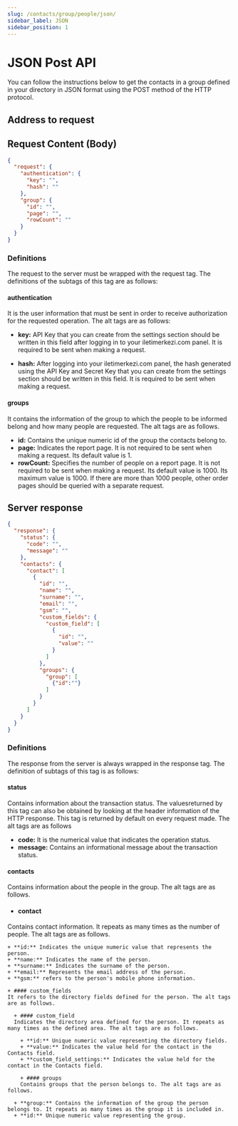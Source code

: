 ```yaml
---
slug: /contacts/group/people/json/
sidebar_label: JSON
sidebar_position: 1
---
```



# JSON Post API
<AccessWarning />
You can follow the instructions below to get the contacts in a group defined in your directory in JSON format using the POST method of the HTTP protocol.

## Address to request

<RequestURL type="POST" url="https://api.iletimerkezi.com/v1/get-group-contacts/json" />

## Request Content (Body)

```json title="Content of the request if you are processing using API Key"
{
  "request": {
    "authentication": {
      "key": "",
      "hash": ""
    },
    "group": {
      "id": "",
      "page": "",
      "rowCount": ""
    }
  }
}
```

### Definitions

The request to the server must be wrapped with the <Badge>request</Badge> tag. The definitions of the subtags of this tag are as follows:

#### authentication
It is the user information that must be sent in order to receive authorization for the requested operation. The alt tags are as follows:

+ **key:** API Key that you can create from the settings section should be written in this field after logging in to your iletimerkezi.com panel. It is required to be sent when making a request.

+ **hash:** After logging into your iletimerkezi.com panel, the hash generated using the API Key and Secret Key that you can create from the settings section should be written in this field. It is required to be sent when making a request.

#### groups
It contains the information of the group to which the people to be informed belong and how many people are requested. The alt tags are as follows.

+ **id:** Contains the unique numeric id of the group the contacts belong to.
+ **page:** Indicates the report page. It is not required to be sent when making a request. Its default value is 1.
+ **rowCount:** Specifies the number of people on a report page. It is not required to be sent when making a request. Its default value is 1000. Its maximum value is 1000. If there are more than 1000 people, other order pages should be queried with a separate request.

## Server response
```json
{
  "response": {
    "status": {
      "code": "",
      "message": ""
    },
    "contacts": {
      "contact": [
        {
          "id": "",
          "name": "",
          "surname": "",
          "email": "",
          "gsm": "",
          "custom_fields": {
            "custom_field": [
              {
                "id": "",
                "value": ""
              }
            ]
          },
          "groups": {
            "group": [
              {"id":""}
            ]
          }
        }
      ]
    }
  }
}
```

### Definitions

The response from the server is always wrapped in the <Badge>response</Badge> tag. The definition of subtags of this tag is as follows:

#### status
Contains information about the transaction status. The values ​​returned by this tag can also be obtained by looking at the header information of the HTTP response. This tag is returned by default on every request made. The alt tags are as follows

+ **code:** It is the numerical value that indicates the operation status.
+ **message:** Contains an informational message about the transaction status.

#### contacts
Contains information about the people in the group. The alt tags are as follows.

  + #### contact
  Contains contact information. It repeats as many times as the number of people. The alt tags are as follows.

    + **id:** Indicates the unique numeric value that represents the person.
    + **name:** Indicates the name of the person.
    + **surname:** Indicates the surname of the person.
    + **email:** Represents the email address of the person.
    + **gsm:** refers to the person's mobile phone information.

    + #### custom_fields
    It refers to the directory fields defined for the person. The alt tags are as follows.

      + #### custom_field
      Indicates the directory area defined for the person. It repeats as many times as the defined area. The alt tags are as follows.

        + **id:** Unique numeric value representing the directory fields.
        + **value:** Indicates the value held for the contact in the Contacts field.
        + **custom_field_settings:** Indicates the value held for the contact in the Contacts field.

		+ #### groups
		Contains groups that the person belongs to. The alt tags are as follows.

      + **group:** Contains the information of the group the person belongs to. It repeats as many times as the group it is included in.
      + **id:** Unique numeric value representing the group.